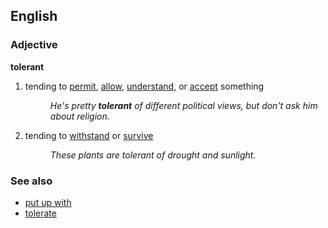 ==English==
===Adjective===
'''tolerant'''
#tending to [[permit]], [[allow]], [[understand]], or [[accept]] something
#:''He's pretty '''tolerant''' of different political views, but don't ask him about religion.''
#tending to [[withstand]] or [[survive]]
#:''These plants are tolerant of drought and sunlight.''

===See also===
*[[put up with]]
*[[tolerate]]